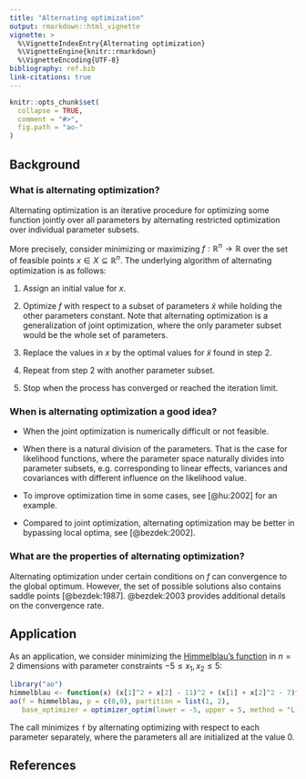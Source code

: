 ```yaml
---
title: "Alternating optimization"
output: rmarkdown::html_vignette
vignette: >
  %\VignetteIndexEntry{Alternating optimization}
  %\VignetteEngine{knitr::rmarkdown}
  %\VignetteEncoding{UTF-8}
bibliography: ref.bib
link-citations: true
---
```


```r
knitr::opts_chunk$set(
  collapse = TRUE,
  comment = "#>",
  fig.path = "ao-"
)
```

## Background

### What is alternating optimization?

Alternating optimization is an iterative procedure for optimizing some function jointly over all parameters by alternating restricted optimization over individual parameter subsets.

More precisely, consider minimizing or maximizing $f:\mathbb{R}^n \to \mathbb{R}$ over the set of feasible points $x \in X \subseteq \mathbb{R}^n$. The underlying algorithm of alternating optimization is as follows:

1. Assign an initial value for $x$.

2. Optimize $f$ with respect to a subset of parameters $\tilde{x}$ while holding the other parameters constant. Note that alternating optimization is a generalization of joint optimization, where the only parameter subset would be the whole set of parameters.

3. Replace the values in $x$ by the optimal values for $\tilde{x}$ found in step 2.

4. Repeat from step 2 with another parameter subset.

5. Stop when the process has converged or reached the iteration limit.

### When is alternating optimization a good idea?

- When the joint optimization is numerically difficult or not feasible.

- When there is a natural division of the parameters. That is the case for likelihood functions, where the parameter space naturally divides into parameter subsets, e.g. corresponding to linear effects, variances and covariances with different influence on the likelihood value.

- To improve optimization time in some cases, see [@hu:2002] for an example.

- Compared to joint optimization, alternating optimization may be better in bypassing local optima, see [@bezdek:2002].

### What are the properties of alternating optimization?

Alternating optimization under certain conditions on $f$ can convergence to the global optimum. However, the set of possible solutions also contains saddle points [@bezdek:1987]. @bezdek:2003 provides additional details on the convergence rate.

## Application

As an application, we consider minimizing the [Himmelblau's function](https://en.wikipedia.org/wiki/Himmelblau%27s_function) in $n = 2$ dimensions with parameter constraints $-5 \leq x_1, x_2 \leq 5$:

```r
library("ao")
himmelblau <- function(x) (x[1]^2 + x[2] - 11)^2 + (x[1] + x[2]^2 - 7)^2
ao(f = himmelblau, p = c(0,0), partition = list(1, 2),
   base_optimizer = optimizer_optim(lower = -5, upper = 5, method = "L-BFGS-B"))
```

The call minimizes `f` by alternating optimizing with respect to each parameter separately, where the parameters all are initialized at the value 0. 

## References
